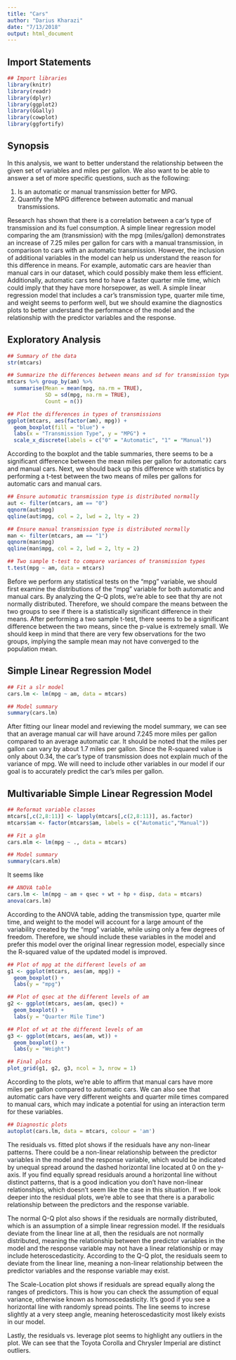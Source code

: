 ```yaml
---
title: "Cars"
author: "Darius Kharazi"
date: "7/13/2018"
output: html_document
---
```


## Import Statements

```r
## Import libraries
library(knitr)
library(readr)
library(dplyr)
library(ggplot2)
library(GGally)
library(cowplot)
library(ggfortify)
```

## Synopsis

In this analysis, we want to better understand the relationship between the given set of variables and miles per gallon. We also want to be able to answer a set of more specific questions, such as the following:

  1. Is an automatic or manual transmission better for MPG.
  2. Quantify the MPG difference between automatic and manual transmissions.
  
Research has shown that there is a correlation between a car's type of transmission and its fuel consumption. A simple linear regression model comparing the am (transmission) with the mpg (miles/gallon) demonstrates an increase of 7.25 miles per gallon for cars with a manual transmission, in comparison to cars with an automatic transmission. However, the inclusion of additional variables in the model can help us understand the reason for this difference in means. For example, automatic cars are heavier than manual cars in our dataset, which could possibly make them less efficient. Additionally, automatic cars tend to have a faster quarter mile time, which could imply that they have more horsepower, as well. A simple linear regression model that includes a car's transmission type, quarter mile time, and weight seems to perform well, but we should examine the diagnostics plots to better understand the performance of the model and the relationship with the predictor variables and the response.

## Exploratory Analysis

```r
## Summary of the data
str(mtcars)

## Summarize the differences between means and sd for transmission types
mtcars %>% group_by(am) %>%
  summarise(Mean = mean(mpg, na.rm = TRUE),
            SD = sd(mpg, na.rm = TRUE),
            Count = n())

## Plot the differences in types of transmissions
ggplot(mtcars, aes(factor(am), mpg)) + 
  geom_boxplot(fill = "blue") +
  labs(x = "Transmission Type", y = "MPG") + 
  scale_x_discrete(labels = c("0" = "Automatic", "1" = "Manual"))
```

According to the boxplot and the table summaries, there seems to be a significant difference between the mean miles per gallon for automatic cars and manual cars. Next, we should back up this difference with statistics by performing a t-test between the two means of miles per gallons for automatic cars and manual cars.

```r
## Ensure automatic transmission type is distributed normally
aut <- filter(mtcars, am == "0")
qqnorm(aut$mpg)
qqline(aut$mpg, col = 2, lwd = 2, lty = 2)

## Ensure manual transmission type is distributed normally
man <- filter(mtcars, am == "1")
qqnorm(man$mpg)
qqline(man$mpg, col = 2, lwd = 2, lty = 2)

## Two sample t-test to compare variances of transmission types
t.test(mpg ~ am, data = mtcars)
```

Before we perform any statistical tests on the "mpg" variable, we should first examine the distributions of the "mpg" variable for both automatic and manual cars. By analyzing the Q-Q plots, we're able to see that thy are not normally distributed. Therefore, we should compare the means between the two groups to see if there is a statistically significant difference in their means. After performing a two sample t-test, there seems to be a significant difference between the two means, since the p-value is extremely small. We should keep in mind that there are very few observations for the two groups, implying the sample mean may not have converged to the population mean.

## Simple Linear Regression Model

```r
## Fit a slr model
cars.lm <- lm(mpg ~ am, data = mtcars)

## Model summary
summary(cars.lm)
```

After fitting our linear model and reviewing the model summary, we can see that an average manual car will have around 7.245 more miles per gallon compared to an average automatic car. It should be noted that the miles per gallon can vary by about 1.7 miles per gallon. Since the R-squared value is only about 0.34, the car's type of transmission does not explain much of the variance of mpg. We will need to include other variables in our model if our goal is to accurately predict the car's miles per gallon. 

## Multivariable Simple Linear Regression Model

```r
## Reformat variable classes
mtcars[,c(2,8:11)] <- lapply(mtcars[,c(2,8:11)], as.factor)
mtcars$am <- factor(mtcars$am, labels = c("Automatic","Manual"))

## Fit a glm
cars.mlm <- lm(mpg ~ ., data = mtcars)

## Model summary
summary(cars.mlm)
```

It seems like 

```r
## ANOVA table
cars.lm <- lm(mpg ~ am + qsec + wt + hp + disp, data = mtcars)
anova(cars.lm)
```

According to the ANOVA table, adding the transmission type, quarter mile time, and weight to the model will account for a large amount of the variability created by the "mpg" variable, while using only a few degrees of freedom. Therefore, we should include these variables in the model and prefer this model over the original linear regression model, especially since the R-squared value of the updated model is improved.

```r
## Plot of mpg at the different levels of am
g1 <- ggplot(mtcars, aes(am, mpg)) +
  geom_boxplot() + 
  labs(y = "mpg")

## Plot of qsec at the different levels of am
g2 <- ggplot(mtcars, aes(am, qsec)) +
  geom_boxplot() + 
  labs(y = "Quarter Mile Time")

## Plot of wt at the different levels of am
g3 <- ggplot(mtcars, aes(am, wt)) +
  geom_boxplot() + 
  labs(y = "Weight")

## Final plots
plot_grid(g1, g2, g3, ncol = 3, nrow = 1)
```

According to the plots, we're able to affirm that manual cars have more miles per gallon compared to automatic cars. We can also see that automatic cars have very different weights and quarter mile times compared to manual cars, which may indicate a potential for using an interaction term for these variables.

```r
## Diagnostic plots
autoplot(cars.lm, data = mtcars, colour = 'am')
```

The residuals vs. fitted plot shows if the residuals have any non-linear patterns. There could be a non-linear relationship between the predictor variables in the model and the response variable, which would be indicated by unequal spread around the dashed horizontal line located at 0 on the y-axis. If you find equally spread residuals around a horizontal line without distinct patterns, that is a good indication you don’t have non-linear relationships, which doesn't seem like the case in this situation. If we look deeper into the residual plots, we're able to see that there is a parabolic relationship between the predictors and the response variable.

The normal Q-Q plot also shows if the residuals are normally distributed, which is an assumption of a simple linear regression model. If the residuals deviate from the linear line at all, then the residuals are not normally distributed, meaning the relationship between the predictor variables in the model and the response variable may not have a linear relationship or may include heteroscedasticity. According to the Q-Q plot, the residuals seem to deviate from the linear line, meaning a non-linear relationship between the predictor variables and the response variable may exist.

The Scale-Location plot shows if residuals are spread equally along the ranges of predictors. This is how you can check the assumption of equal variance, otherwise known as homoscedasticity. It’s good if you see a horizontal line with randomly spread points. The line seems to increse slightly at a very steep angle, meaning heteroscedasticity most likely exists in our model.

Lastly, the residuals vs. leverage plot seems to highlight any outliers in the plot. We can see that the Toyota Corolla and Chrysler Imperial are distinct outliers.
